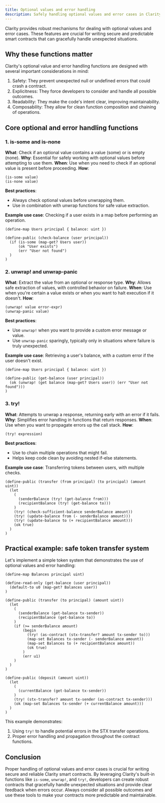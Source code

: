 ```yaml
---
title: Optional values and error handling
description: Safely handling optional values and error cases in Clarity smart contracts.
---
```


Clarity provides robust mechanisms for dealing with optional values and error cases. These features are crucial for writing secure and predictable smart contracts that can gracefully handle unexpected situations.

## Why these functions matter

Clarity's optional value and error handling functions are designed with several important considerations in mind:

1. Safety: They prevent unexpected null or undefined errors that could crash a contract.
2. Explicitness: They force developers to consider and handle all possible outcomes.
3. Readability: They make the code's intent clear, improving maintainability.
4. Composability: They allow for clean function composition and chaining of operations.

## Core optional and error handling functions

### 1. is-some and is-none

**What**: Check if an optional value contains a value (some) or is empty (none).
**Why**: Essential for safely working with optional values before attempting to use them.
**When**: Use when you need to check if an optional value is present before proceeding.
**How**: 
```clarity
(is-some value)
(is-none value)
```

**Best practices**: 
- Always check optional values before unwrapping them.
- Use in combination with unwrap functions for safe value extraction.

**Example use case**: Checking if a user exists in a map before performing an operation.

```clarity
(define-map Users principal { balance: uint })

(define-public (check-balance (user principal))
  (if (is-some (map-get? Users user))
      (ok "User exists")
      (err "User not found")
  )
)
```

### 2. unwrap! and unwrap-panic

**What**: Extract the value from an optional or response type.
**Why**: Allows safe extraction of values, with controlled behavior on failure.
**When**: Use when you're certain a value exists or when you want to halt execution if it doesn't.
**How**: 
```clarity
(unwrap! value error-expr)
(unwrap-panic value)
```

**Best practices**: 
- Use `unwrap!` when you want to provide a custom error message or value.
- Use `unwrap-panic` sparingly, typically only in situations where failure is truly unexpected.

**Example use case**: Retrieving a user's balance, with a custom error if the user doesn't exist.

```clarity
(define-map Users principal { balance: uint })

(define-public (get-balance (user principal))
  (ok (unwrap! (get balance (map-get? Users user)) (err "User not found")))
)
```

### 3. try!

**What**: Attempts to unwrap a response, returning early with an error if it fails.
**Why**: Simplifies error handling in functions that return responses.
**When**: Use when you want to propagate errors up the call stack.
**How**: 
```clarity
(try! expression)
```

**Best practices**: 
- Use to chain multiple operations that might fail.
- Helps keep code clean by avoiding nested if-else statements.

**Example use case**: Transferring tokens between users, with multiple checks.

```clarity
(define-public (transfer (from principal) (to principal) (amount uint))
  (let
    (
      (senderBalance (try! (get-balance from)))
      (recipientBalance (try! (get-balance to)))
    )
    (try! (check-sufficient-balance senderBalance amount))
    (try! (update-balance from (- senderBalance amount)))
    (try! (update-balance to (+ recipientBalance amount)))
    (ok true)
  )
)
```

## Practical example: safe token transfer system

Let's implement a simple token system that demonstrates the use of optional values and error handling:

```clarity
(define-map Balances principal uint)

(define-read-only (get-balance (user principal))
  (default-to u0 (map-get? Balances user))
)

(define-public (transfer (to principal) (amount uint))
  (let
    (
      (senderBalance (get-balance tx-sender))
      (recipientBalance (get-balance to))
    )
    (if (>= senderBalance amount)
        (begin
          (try! (as-contract (stx-transfer? amount tx-sender to)))
          (map-set Balances tx-sender (- senderBalance amount))
          (map-set Balances to (+ recipientBalance amount))
          (ok true)
        )
        (err u1)
    )
  )
)

(define-public (deposit (amount uint))
  (let
    (
      (currentBalance (get-balance tx-sender))
    )
    (try! (stx-transfer? amount tx-sender (as-contract tx-sender)))
    (ok (map-set Balances tx-sender (+ currentBalance amount)))
  )
)
```

This example demonstrates:
1. Using `try!` to handle potential errors in the STX transfer operations.
2. Proper error handling and propagation throughout the contract functions.

## Conclusion

Proper handling of optional values and error cases is crucial for writing secure and reliable Clarity smart contracts. By leveraging Clarity's built-in functions like `is-some`, `unwrap!`, and `try!`, developers can create robust contracts that gracefully handle unexpected situations and provide clear feedback when errors occur. Always consider all possible outcomes and use these tools to make your contracts more predictable and maintainable.
